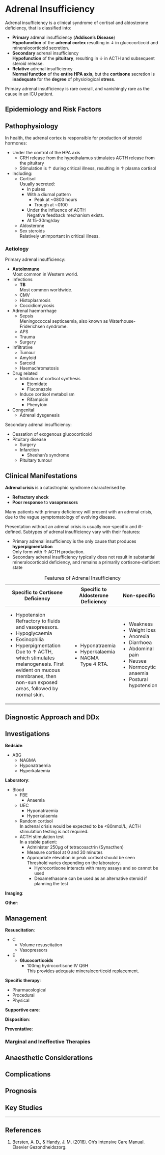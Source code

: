 # Adrenal Insufficiency

Adrenal insufficiency is a clinical syndrome of cortisol and aldosterone deficiency, that is classified into:

* **Primary** adrenal insufficiency (**Addison's Disease**)\
**Hypofunction** of the **adrenal cortex** resulting in ↓ in glucocorticoid and mineralocorticoid secretion.
* **Secondary** adrenal insufficiency\
**Hypofunction** of the **pituitary**, resulting in ↓ in ACTH and subsequent steroid release.
* **Relative** adrenal insufficiency\
**Normal function** of the **entire HPA axis**, but the **cortisone** secretion is **inadequate** for the **degree** of physiological **stress**.

:::column-margin
Primary adrenal insufficiency is rare overall, and vanishingly rare as the cause in an ICU patient.
:::

## Epidemiology and Risk Factors

## Pathophysiology

In health, the adrenal cortex is responsible for production of steroid hormones:

* Under the control of the HPA axis
	* CRH release from the hypothalamus stimulates ACTH release from the pituitary\
	* Stimulation is ↑ during critical illness, resulting in ↑ plasma cortisol
* Including:
	* Cortisol\
	Usually secreted:
		* In pulses
		* With a diurnal pattern
			* Peak at ~0800 hours
			* Trough at ~0100
		* Under the influence of ACTH\
		Negative feedback mechanism exists.
		* At 15-30mg/day
	* Aldosterone
	* Sex steroids\
	Relatively unimportant in critical illness.


### Aetiology

Primary adrenal insufficiency:

* **Autoimmune**\
Most common in Western world.
* Infections
	* **TB**\
	Most common worldwide.
	* CMV
	* Histoplasmosis
	* Coccidiomycosis
* Adrenal haemorrhage
	* Sepsis\
	Meningococcal septicaemia, also known as Waterhouse-Friderichsen syndrome.
	* APS
	* Trauma
	* Surgery
* Infiltrative
	* Tumour
	* Amyloid
	* Sarcoid
	* Haemachromatosis
* Drug related
	* Inhibition of cortisol synthesis
		* Etomidate
		* Fluconazole
	* Induce cortisol metabolism
		* Rifampicin
		* Phenytoin
* Congenital
	* Adrenal dysgenesis


Secondary adrenal insufficiency:

* Cessation of exogenous glucocorticoid
* Pituitary disease
	* Surgery
	* Infarction
		* Sheehan's syndrome
	* Pituitary tumour

## Clinical Manifestations

**Adrenal crisis** is a catastrophic syndrome characterised by:

* **Refractory shock**
* **Poor response** to **vasopressors**

:::column-margin
Many patients with primary deficiency will present with an adrenal crisis, due to the vague symptomatology of evolving disease.
:::

Presentation without an adrenal crisis is usually non-specific and ill-defined. Subtypes of adrenal insufficiency vary with their features:

* Primary adrenal insufficiency is the only cause that produces **hyperpigmentation**\
Only form with ↑ ACTH production.
* Secondary adrenal insufficiency typically does not result in substantial mineralocorticoid deficiency, and remains a primarily cortisone-deficient state

: Features of Adrenal Insufficiency

+----------------------------------------------------------------------------------------------------------------------------------------+------------------------------------+------------------------+
| Specific to Cortisone Deficiency                                                                                                       | Specific to Aldosterone Deficiency | Non-specific           |
+========================================================================================================================================+====================================+========================+
| * Hypotension\                                                                                                                         | * Hyponatraemia                    | * Weakness             |
| Refractory to fluids and vasopressors.                                                                                                 | * Hyperkalaemia                    | * Weight loss          |
| * Hypoglycaemia                                                                                                                        | * NAGMA\                           | * Anorexia             |
| * Eosinophilia                                                                                                                         | Type 4 RTA.                        | * Diarrhoea            |
| * Hyperpigmentation\                                                                                                                   |                                    | * Abdominal pain       |
| Due to ↑ ACTH, which stimulates melanogenesis. First evident on mucous membranes, then non-sun exposed areas, followed by normal skin. |                                    | * Nausea               |
|                                                                                                                                        |                                    | * Normocytic anaemia   |
|                                                                                                                                        |                                    | * Postural hypotension |
+----------------------------------------------------------------------------------------------------------------------------------------+------------------------------------+------------------------+


## Diagnostic Approach and DDx

## Investigations

**Bedside**:

* ABG
	* NAGMA
	* Hyponatraemia
	* Hyperkalaemia

**Laboratory**:

* Blood
	* FBE
		* Anaemia
	* UEC
		* Hyponatraemia
		* Hyperkalaemia
	* Random cortisol\
	In adrenal crisis would be expected to be <80nmol/L; ACTH stimulation testing is not required.
	* ACTH stimulation test\
	In a stable patient:
		* Administer 250μg of tetracosactrin (Synacthen)
		* Measure cortisol at 0 and 30 minutes
		* Appropriate elevation in peak cortisol should be seen\
		Threshold varies depending on the laboratory.
			* Hydrocortisone interacts with many assays and so cannot be used
			* Dexamethasone can be used as an alternative steroid if planning the test


**Imaging**:

**Other**:

## Management

**Resuscitation**:\

* C
	* Volume resuscitation
	* Vasopressors
* E
	* **Glucocorticoids**
		* 100mg hydrocortisone IV Q6H\
		This provides adequate mineralocorticoid replacement.

**Specific therapy**:

* Pharmacological
* Procedural
* Physical

**Supportive care**:

**Disposition**:

**Preventative**:


### Marginal and Ineffective Therapies

## Anaesthetic Considerations

## Complications

## Prognosis

## Key Studies


---

## References

1. Bersten, A. D., & Handy, J. M. (2018). Oh’s Intensive Care Manual. Elsevier Gezondheidszorg.